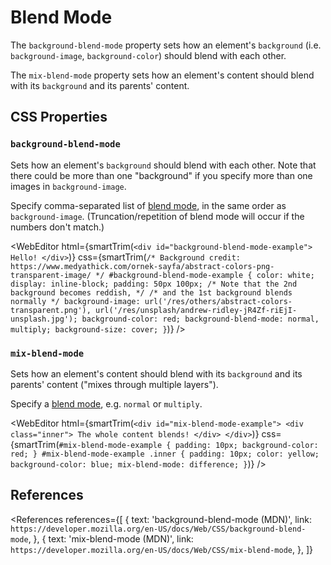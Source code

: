 
# Blend Mode

The `background-blend-mode` property sets how an element's `background` (i.e. `background-image`, `background-color`) should blend with each other.

The `mix-blend-mode` property sets how an element's content should blend with its `background` and its parents' content.

## CSS Properties

### `background-blend-mode`

Sets how an element's `background` should blend with each other. Note that there could be more than one "background" if you specify more than one images in `background-image`.

Specify comma-separated list of [blend mode](/web/css/data-type/blend-mode), in the same order as `background-image`. (Truncation/repetition of blend mode will occur if the numbers don't match.)

<WebEditor
  html={smartTrim(`
    <div id="background-blend-mode-example">
      Hello!
    </div>
  `)}
  css={smartTrim(`
    /* Background credit: https://www.medyathick.com/ornek-sayfa/abstract-colors-png-transparent-image/ */
    #background-blend-mode-example {
      color: white;
      display: inline-block;
      padding: 50px 100px;
      /* Note that the 2nd background becomes reddish, */
      /* and the 1st background blends normally */
      background-image: url('/res/others/abstract-colors-transparent.png'), url('/res/unsplash/andrew-ridley-jR4Zf-riEjI-unsplash.jpg');
      background-color: red;
      background-blend-mode: normal, multiply;
      background-size: cover;
    }
  `)}
/>

### `mix-blend-mode`

Sets how an element's content should blend with its `background` and its parents' content ("mixes through multiple layers").

Specify a [blend mode](/web/css/data-type/blend-mode), e.g. `normal` or `multiply`.

<WebEditor
  html={smartTrim(`
    <div id="mix-blend-mode-example">
      <div class="inner">
        The whole content blends!
      </div>
    </div>
  `)}
  css={smartTrim(`
    #mix-blend-mode-example {
      padding: 10px;
      background-color: red;
    }
    #mix-blend-mode-example .inner {
      padding: 10px;
      color: yellow;
      background-color: blue;
      mix-blend-mode: difference;
    }
  `)}
/>

## References

<References
  references={[
    {
      text: 'background-blend-mode (MDN)',
      link: `https://developer.mozilla.org/en-US/docs/Web/CSS/background-blend-mode`,
    },
    {
      text: 'mix-blend-mode (MDN)',
      link: `https://developer.mozilla.org/en-US/docs/Web/CSS/mix-blend-mode`,
    },
  ]}
></References>
